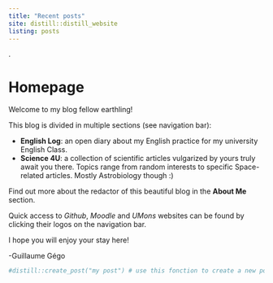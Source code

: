 ```yaml
---
title: "Recent posts"
site: distill::distill_website
listing: posts
---
```

.  
  
# Homepage
Welcome to my blog fellow earthling!

This blog is divided in multiple sections (see navigation bar):

* **English Log**: an open diary about my English practice for my university English Class.
* **Science 4U**: a collection of scientific articles vulgarized by yours truly await you there. Topics range from random interests to specific Space-related articles. Mostly Astrobiology though :)

Find out more about the redactor of this beautiful blog in the **About Me** section. 

Quick access to *Github*, *Moodle* and *UMons* websites can be found by clicking their logos on the navigation bar.

I hope you will enjoy your stay here!

-Guillaume Gégo



```r
#distill::create_post("my post") # use this fonction to create a new post
```

